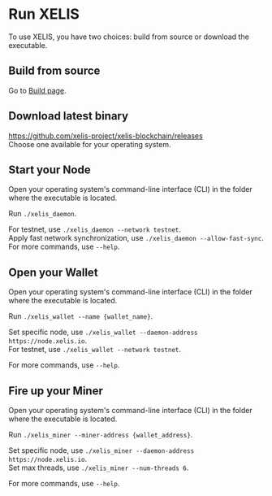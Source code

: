 # Run XELIS

To use XELIS, you have two choices: build from source or download the executable.

## Build from source

Go to [Build page](/build).

## Download latest binary

https://github.com/xelis-project/xelis-blockchain/releases  
Choose one available for your operating system.

## Start your Node

Open your operating system's command-line interface (CLI) in the folder where the executable is located.

Run `./xelis_daemon`.  

For testnet, use `./xelis_daemon --network testnet`.  
Apply fast network synchronization, use `./xelis_daemon --allow-fast-sync`.  
For more commands, use `--help`.  

## Open your Wallet

Open your operating system's command-line interface (CLI) in the folder where the executable is located.

Run `./xelis_wallet --name {wallet_name}`.  

Set specific node, use `./xelis_wallet --daemon-address https://node.xelis.io`.  
For testnet, use `./xelis_wallet --network testnet`.  

For more commands, use `--help`.  

## Fire up your Miner

Open your operating system's command-line interface (CLI) in the folder where the executable is located.

Run `./xelis_miner --miner-address {wallet_address}`.  

Set specific node, use `./xelis_miner --daemon-address https://node.xelis.io`.  
Set max threads, use `./xelis_miner --num-threads 6`.  

For more commands, use `--help`.  
